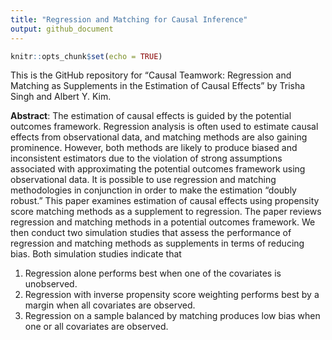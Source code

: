 ```yaml
---
title: "Regression and Matching for Causal Inference"
output: github_document
---
```


```r
knitr::opts_chunk$set(echo = TRUE)
```

This is the GitHub repository for "Causal Teamwork: Regression and Matching as Supplements in the Estimation of Causal Effects" by Trisha Singh and Albert Y. Kim.

**Abstract**: The estimation of causal effects is guided by the potential outcomes framework. Regression analysis is often used to estimate causal effects from observational data, and matching methods are also gaining prominence. However, both methods are likely to produce biased and inconsistent estimators due to the violation of strong assumptions associated with approximating the potential outcomes framework using observational data. It is possible to use regression and matching methodologies in conjunction in order to make the estimation "doubly robust." This paper examines estimation of causal effects using propensity score matching methods as a supplement to regression. The paper reviews regression and matching methods in a potential outcomes framework. We then conduct two simulation studies that assess the performance of regression and matching methods as supplements in terms of reducing bias. Both simulation studies indicate that

1. Regression alone performs best when one of the covariates is unobserved.
1. Regression with inverse propensity score weighting performs best by a margin when all covariates are observed.
1. Regression on a sample balanced by matching produces low bias when one or all covariates are observed.

